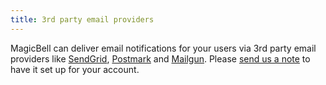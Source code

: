 ```yaml
---
title: 3rd party email providers
---
```


MagicBell can deliver email notifications for your users via 3rd party email providers like [SendGrid](https://magicbell.com/docs/email/sendgrid), [Postmark](https://magicbell.com/docs/email/postmark) and [Mailgun](https://magicbell.com/docs/email/mailgun). Please [send us a note](mailto:hello@magicbell.io) to have it set up for your account.

